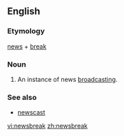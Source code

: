 ==English==

===Etymology===
[[news]] + [[break]]

===Noun===
{{wikipedia}}
{{en-noun}}
# An instance of news [[broadcasting]].

===See also===
* [[newscast]]

[[vi:newsbreak]]
[[zh:newsbreak]]